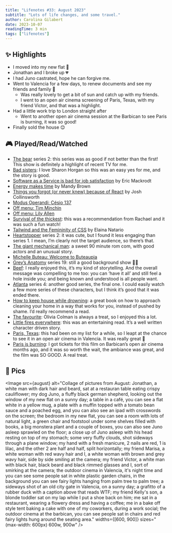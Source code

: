 ```yaml
---
title: "Lifenotes #33: August 2023"
subtitle: "Lots of life changes, and some travel."
author: Carolina Gilabert
date: 2023-10-07
readingTime: 3 min
tags: ["lifenotes"]
---
```



## ✨ Highlights

- I moved into my new flat 🎉
- Jonathan and I broke up 💔
- I had Juno castrated, hope he can forgive me.
- Went to Valencia for a few days, to renew documents and see my friends and family 💛
  - Was really lovely to get a bit of sun and catch up with my friends.
  - I went to an open air cinema screening of Paris, Texas, with my friend Victor, and that was a highlight.
- Had a little work trip to London straight after
  - Went to another open air cinema session at the Barbican to see Paris is burning, it was so good!
- Finally sold the house 😌

## 🎮 Played/Read/Watched

- [The bear](https://www.imdb.com/title/tt14452776/) series 2: this series was as good if not better than the first! This show is definitely a highlight of recent TV for me.
- [Bad sisters](https://www.imdb.com/title/tt15469618/): I love Sharon Horgan so this was an easy yes for me, and the story is good.
- [Software as a Service is bad for job satisfaction](https://ericexperiment.com/post/02-11-2021-saas-is-bad-for-job-satisfaction) by Eric Mackrodt
- [Energy makes time](https://everythingchanges.us/blog/energy-makes-time/) by Mandy Brown
- [Things you forgot (or never knew) because of React](https://joshcollinsworth.com/blog/antiquated-react) by Josh Collinsworth
- [Modus Operandi: Césio 137](https://overcast.fm/+2Aq5ARbg0)
- [Off menu: Tim Minchin](https://overcast.fm/+2IJ9YNerY)
- [Off menu: Lily Allen](https://overcast.fm/+2IJ-dF91w)
- [Survival of the thickest](https://www.imdb.com/title/tt17361756/): this was a recommendation from Rachael and it was such a fun watch!
- [Tailwind and the Femininity of CSS](https://thoughtbot.com/blog/tailwind-and-the-femininity-of-css) by Elaina Natario
- [Heartstopper](https://www.imdb.com/title/tt10638036/) series 2: it was cute, but I found it less engaging than series 1. I mean, I’m clearly not the target audience, so there’s that.
- [The giant mechanical man](https://www.imdb.com/title/tt1769363/): a sweet 90 minute rom com, with good actors and an unusual story.
- [Michelle Buteau: Welcome to Buteaupia](https://www.imdb.com/title/tt12509942/)
- [Grey’s Anatomy](https://www.imdb.com/title/tt0413573/) series 19: still a good background show 🤷‍♀️
- [Beef](https://www.imdb.com/title/tt14403178/): I really enjoyed this, it’s my kind of storytelling. And the overall message was compelling to me too: you can ‘have it all’ and still feel a hole inside you; and being known and understood is all people want.
- [Atlanta](https://www.imdb.com/title/tt4288182/) series 4: another good series, the final one. I could easily watch a few more series of these characters, but I think it’s good that it was ended there.
- [How to keep house while drowning](https://uk.bookshop.org/p/books/how-to-keep-house-while-drowning-a-gentle-approach-to-cleaning-and-organising-kc-davis/6656775): a great book on how to approach cleaning your home in a way that works for you, instead of pushed by shame. I’d really recommend a read.
- [The favourite](https://www.imdb.com/title/tt5083738/): Olivia Colman is always a treat, so I enjoyed this a lot.
- [Little fires everywhere](https://uk.bookshop.org/p/books/little-fires-everywhere-celeste-ng/1141017?ean=9780349142920): this was an entertaining read. It’s a well written character driven story.
- [Paris, Texas](https://www.imdb.com/title/tt0087884/): this had been on my list for a while, so I leapt at the chance to see it in an open air cinema in Valencia. It was really great 💛
- [Paris is burning](https://www.imdb.com/title/tt0100332/): I got tickets for this film on Barbican’s open air cinema months ago, and it was so worth the wait, the ambiance was great, and the film was SO GOOD. A real treat.

## 📸 Pics

<Image
  src={august}
  alt="Collage of pictures from August: Jonathan, a white man with dark hair and beard, sat at a restauran table eating crispy cauliflower; my dog Juno, a fluffy black german shepherd, looking out the window of my new flat on a sunny day; a table in a café, you can see a flat white in a yellow mug, a plate with a muffin topped with a tomato bean sauce and a poached egg, and you can also see an ipad with crosswords on the screen; the bedroom in my new flat, you can see a room with lots of natural light, a green chair and footstool under some shelves filled with books, a big monstera plant and a couple of boxes, you can also see Juno asleep sprawled on the floor; a close up of Juno asleep with his head resting on top of my stomach; some very fluffy clouds, shot sideways through a plane window; my hand with a fresh manicure, 2 nails are red, 1 is lilac, and the other 2 are half and half, split horizontally; my friend Marisa, a white woman with red wavy hair and I, a white woman with brown and grey wavy hair, side by side smiling at the camera; my friend Victor, a white man with black hair, black beard and black rimmed glasses and I, sort of smirking at the camera; the outdoor cinema in Valencia, it's night time and you can see some people sat in white plastic garden chairs, in the background you can see fairy lights hanging from palm tree to palm tree; a sideways shot of an old city gate in Valencia, on a sunny day; a grafitto of a rubber duck with a caption above that reads WTF; my friend Kelly's son, a blonde toddler sat on my lap while I put a shoe back on him; me sat in a restaurant, wearing a flowery dress and having a coffee; me in a bake off style tent baking a cake with one of my coworkers, during a work social; the outdoor cinema at the barbican, you can see people sat in chairs and red fairy lights hung around the seating area."
  widths={[600, 900]}
  sizes="(max-width: 600px) 600w, 900w"
/>
